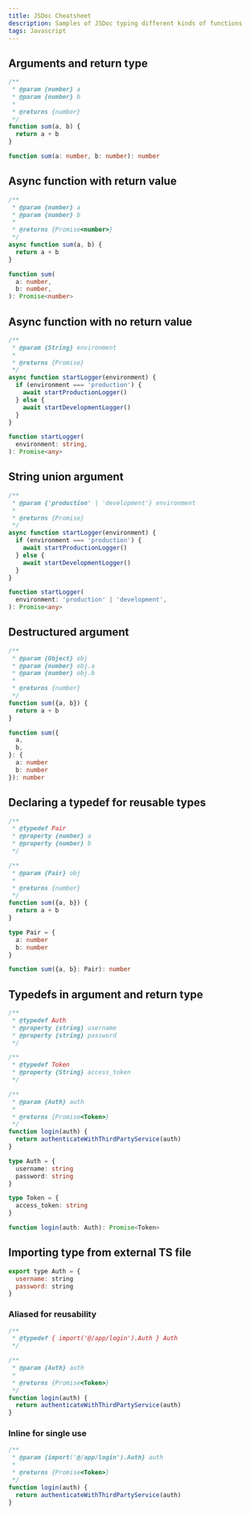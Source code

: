```yaml
---
title: JSDoc Cheatsheet
description: Samples of JSDoc typing different kinds of functions
tags: Javascript
---
```


## Arguments and return type

```js
/**
 * @param {number} a
 * @param {number} b
 *
 * @returns {number}
 */
function sum(a, b) {
  return a + b
}
```

```ts
function sum(a: number, b: number): number
```

## Async function with return value

```js
/**
 * @param {number} a
 * @param {number} b
 *
 * @returns {Promise<number>}
 */
async function sum(a, b) {
  return a + b
}
```

```ts
function sum(
  a: number,
  b: number,
): Promise<number>
```

## Async function with no return value

```js
/**
 * @param {String} environment
 *
 * @returns {Promise}
 */
async function startLogger(environment) {
  if (environment === 'production') {
    await startProductionLogger()
  } else {
    await startDevelopmentLogger()
  }
}
```

```ts
function startLogger(
  environment: string,
): Promise<any>
```

## String union argument

```js
/**
 * @param {'production' | 'development'} environment
 *
 * @returns {Promise}
 */
async function startLogger(environment) {
  if (environment === 'production') {
    await startProductionLogger()
  } else {
    await startDevelopmentLogger()
  }
}
```

```ts
function startLogger(
  environment: 'production' | 'development',
): Promise<any>
```

## Destructured argument

```js
/**
 * @param {Object} obj
 * @param {number} obj.a
 * @param {number} obj.b
 *
 * @returns {number}
 */
function sum({a, b}) {
  return a + b
}
```

```ts
function sum({
  a,
  b,
}: {
  a: number
  b: number
}): number
```

## Declaring a typedef for reusable types

```js
/**
 * @typedef Pair
 * @property {number} a
 * @property {number} b
 */

/**
 * @param {Pair} obj
 *
 * @returns {number}
 */
function sum({a, b}) {
  return a + b
}
```

```ts
type Pair = {
  a: number
  b: number
}

function sum({a, b}: Pair): number
```

## Typedefs in argument and return type

```js
/**
 * @typedef Auth
 * @property {string} username
 * @property {string} password
 */

/**
 * @typedef Token
 * @property {String} access_token
 */

/**
 * @param {Auth} auth
 *
 * @returns {Promise<Token>}
 */
function login(auth) {
  return authenticateWithThirdPartyService(auth)
}
```

```ts
type Auth = {
  username: string
  password: string
}

type Token = {
  access_token: string
}

function login(auth: Auth): Promise<Token>
```

## Importing type from external TS file

```js labeled[@/app/login.d.ts]
export type Auth = {
  username: string
  password: string
}
```

### Aliased for reusability

```js
/**
 * @typedef { import('@/app/login').Auth } Auth
 */

/**
 * @param {Auth} auth
 *
 * @returns {Promise<Token>}
 */
function login(auth) {
  return authenticateWithThirdPartyService(auth)
}
```

### Inline for single use

```js
/**
 * @param {import('@/app/login').Auth} auth
 *
 * @returns {Promise<Token>}
 */
function login(auth) {
  return authenticateWithThirdPartyService(auth)
}
```
